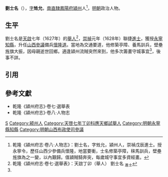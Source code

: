 '''劉士名'''（{{bd|16世紀||17世紀}}），[[表字|字]]'''甡允'''，[[南直隸|南直隸]][[鳳陽府|鳳陽府]][[潁州_(北魏)|潁州]]人<ref name=djs>乾隆《潁州府志·卷八·人物志》：劉士名，字甡允，潁州人，崇禎戊辰進士。授永寧令，歷任山西少參備兵懷隆，地當要衝，士名修築亭障，秣馬訓兵，壁壘旌旗為之一變，以內艱歸。值潁賊騎奔突，每歲城守事宜多資經畫。</ref>，[[明朝|明朝]]政治人物。

==生平==
劉士名是[[天啟_(明朝)|天啟]]七年（1627年）的[[舉人|舉人]]<ref>乾隆《潁州府志·卷七·選舉表》：天啟丁卯（舉人） 劉士名 <sub>進士</sub></ref>，[[崇禎|崇禎]]元年（1628年）聯捷[[進士|進士]]，獲授[[永寧縣|永寧]][[知縣|知縣]]，升任[[山西等處承宣布政使司|山西]][[參議|參議]]備兵[[懷隆道|懷隆道]]。當地為交通要道，他修築亭障、養馬訓兵，壁壘旌旗大振，因母親逝世回鄉。適逢潁州流賊突然來到，他多次籌畫守城事宜<ref name=djs/>，後事不詳。

==引用==
{{reflist}}

==參考文獻==
*乾隆《潁州府志》·卷七·選舉表
*乾隆《潁州府志》·卷八·人物志

{{start box}}
{{s-off}}
{{s-before|[[慕宏道|慕宏道]]}}
{{s-title|明朝永寧縣知縣|崇禎年間}}
{{s-after|[[劉開文|劉開文]]}}
{{end box}}

{{崇禎元年戊辰科殿試金榜}}

[[Category:刘姓|S]]
[[Category:颍州人|Category:颍州人]]
[[Category:天啓七年丁卯科應天鄉試舉人|Category:天啓七年丁卯科應天鄉試舉人]]
[[Category:明朝永寧縣知縣|Category:明朝永寧縣知縣]]
[[Category:明朝山西布政使司參議|Category:明朝山西布政使司參議]]